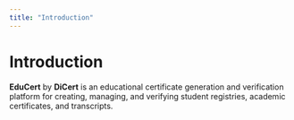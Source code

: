 ```yaml
---
title: "Introduction"
---
```


# Introduction

**EduCert** by **DiCert** is an educational certificate generation and verification platform for creating, managing, and verifying student registries, academic certificates, and transcripts.

